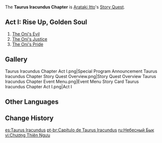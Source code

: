 {{Chapter Infobox
|character       = Arataki Itto
|short           = Taurus Iracundus
|act1            = Rise Up, Golden Soul
|ARReq1          = 40
|keyReq1         = 1
|archonQuestReq1 = [[Chapter]] II Act III: [[Omnipresence Over Mortals]]
|storyQuestReq1  = [[Dracaena Somnolenta Chapter]] Act I: [[Warriors' Dreams Like Spring Grass Renewing]]
}}
The '''Taurus Iracundus Chapter''' is [[Arataki Itto]]'s [[Story Quest]].

==Act I: Rise Up, Golden Soul==
{{Main|Rise Up, Golden Soul}}
{{Description|The Oni race has a diverse character in Inazuma: sometimes valiant, sometimes proud, sometimes eccentric, sometimes wicked.<br />These countless interpretations of who they are have left strong symbolic impressions behind, but have also caused their distinctive "humanity" to recede into the backdrop.<br />Which side of the oni will you witness as you search for the "oni who dwells among humans?"}}
# [[The Oni's Evil]]
# [[The Oni's Justice]]
# [[The Oni's Pride]]

==Gallery==
<gallery>
Taurus Iracundus Chapter Act I.png|Special Program Announcement
Taurus Iracundus Chapter Story Quest Overview.png|Story Quest Overview
Taurus Iracundus Chapter Event Menu.png|Event Menu
Story Card Taurus Iracundus Chapter Act I.png|Act I
</gallery>

==Other Languages==
{{Other Languages
|en      = Taurus Iracundus Chapter
|zhs     = 天牛之章
|zhs_rm  = Tiānniú zhī Zhāng
|zht     = 天牛之章
|zht_rm  = Tiānniú zhī Zhāng
|zh_tl   = Chapter of the Heavenly Bull
|ja      = 天ノ牛の章
|ja_rm   = Ten no Ushi no Shou{{Assumed}}
|ja_tl   = Chapter of the Bull of Heaven
|ko      = 하늘 소의 장
|ko_rm   = Haneul So-ui Jang
|ko_tl   = Sky Cow Chapter
|es      = Taurus Iracundus
|fr      = Taurus Iracundus
|ru      = Небесный Бык
|ru_tl   = Heavenly Bull
|th      = บทแห่งทอรัส
|th_rm   = Bot Haeng Tho Rat
|th_tl   = Chapter of the Taurus
|vi      = {{tt|Chương|章}} {{tt|Thiên Ngưu|天牛}}
|vi_tl   = Heavenly Bull Chapter
|de      = Taurus Iracundus
|id      = Chapter Taurus Iracundus
|pt      = Capítulo de Taurus Iracundus
|pt_tl   = 
|tr      = Kızgın Boğa Bölümü
|tr_tl   = 
|it      = Capitolo del Taurus Iracundus
|it_tl   = 
}}

==Change History==
{{Change History|2.3}}

[[es:Taurus Iracundus]]
[[pt-br:Capítulo de Taurus Iracundus]]
[[ru:Небесный Бык]]
[[vi:Chương Thiên Ngưu]]